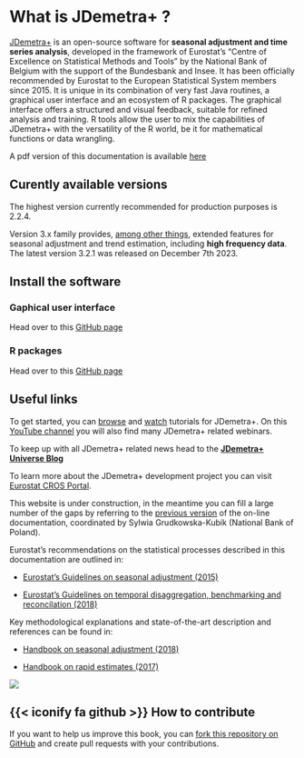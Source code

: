 # What is JDemetra+ ? {.unnumbered}

[JDemetra+](https://github.com/jdemetra) is an open-source software for **seasonal adjustment and time series analysis**, developed in the framework of Eurostat's "Centre of Excellence on Statistical Methods and Tools" by the National Bank of Belgium with the support of the Bundesbank and Insee. It has been officially recommended by Eurostat to the European Statistical System members since 2015. It is unique in its combination of very fast Java routines, a graphical user interface and an ecosystem of R packages. The graphical interface offers a structured and visual feedback, suitable for refined analysis and training. R tools allow the user to mix the capabilities of JDemetra+ with the versatility of the R world, be it for mathematical functions or data wrangling.

A pdf version of this documentation is available [here](https://github.com/annasmyk/JD_Quarto_Book/blob/main/_book/JDemetra%2B-documentation.pdf)

## Curently available versions

The highest version currently recommended for production purposes is 2.2.4.

Version 3.x  family provides, [among other things](#v3-vs-v2), extended features for seasonal adjustment and trend estimation, including **high frequency data**. The latest version 3.2.1 was released on December 7th 2023.

## Install the software

### Gaphical user interface 

Head over to this [GitHub page](https://github.com/jdemetra)

### R packages 

Head over to this [GitHub page](https://github.com/rjdemetra)


## Useful links

To get started, you can [browse](https://github.com/TanguyBarthelemy/JD_Tutorials) and [watch](https://www.youtube.com/@TSwithJDemetraandR) tutorials for JDemetra+. On this [YouTube channel](https://www.youtube.com/@TSwithJDemetraandR) you will also find many JDemetra+ related webinars.

To keep up with all JDemetra+ related news head to the [**JDemetra+ Universe Blog**](https://jdemetra-universe-blog.netlify.app/)

To learn more about the JDemetra+ development project you can visit [Eurostat CROS Portal](https://ec.europa.eu/eurostat/cros/content/centre-excellence-statistical-methods-and-tools).

This website is under construction, in the meantime you can fill a large number of the gaps by referring to the [previous version](https://jdemetradocumentation.github.io/JDemetra-documentation) of the on-line documentation, coordinated by Sylwia Grudkowska-Kubik (National Bank of Poland).

Eurostat's recommendations on the statistical processes described in this documentation are outlined in:

-   [Eurostat's Guidelines on seasonal adjustment (2015)](https://ec.europa.eu/eurostat/documents/3859598/6830795/KS-GQ-15-001-EN-N.pdf)

-   [Eurostat's Guidelines on temporal disaggregation, benchmarking and reconcilation (2018)](https://ec.europa.eu/eurostat/documents/3859598/9441376/KS-06-18-355-EN.pdf)

Key methodological explanations and state-of-the-art description and references can be found in:

-   [Handbook on seasonal adjustment (2018)](https://ec.europa.eu/eurostat/documents/3859598/8939616/KS-GQ-18-001-EN-N.pdf)

-   [Handbook on rapid estimates (2017)](https://ec.europa.eu/eurostat/documents/3859598/8555708/KS-GQ-17-008-EN-N.pdf)


![](All_images/jdemetra+.png)

## {{< iconify fa github >}} How to contribute 

If you want to help us improve this book, you can [fork this repository on GitHub](https://github.com/annasmyk/JD_Quarto_Book) and create pull requests with your contributions.

